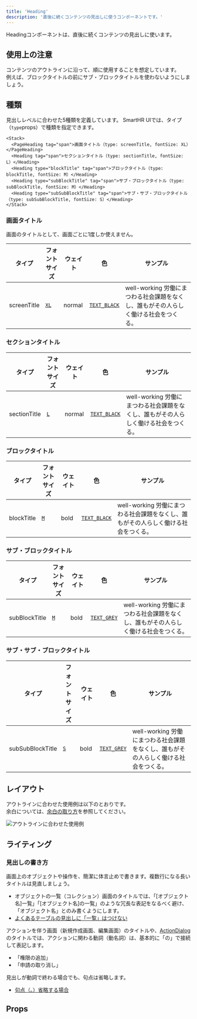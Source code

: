 ```yaml
---
title: 'Heading'
description: '直後に続くコンテンツの見出しに使うコンポーネントです。'
---
```



Headingコンポーネントは、直後に続くコンテンツの見出しに使います。

<ComponentStory name="Heading" />


## 使用上の注意

コンテンツのアウトラインに沿って、順に使用することを想定しています。  
例えば、ブロックタイトルの前にサブ・ブロックタイトルを使わないようにしましょう。


## 種類
見出しレベルに合わせた5種類を定義しています。
SmartHR UIでは、タイプ（`type`props）で種類を指定できます。

```tsx editable codeBlock
<Stack>
  <PageHeading tag="span">画面タイトル（type: screenTitle, fontSize: XL）</PageHeading>
  <Heading tag="span">セクションタイトル（type: sectionTitle, fontSize: L）</Heading>
  <Heading type="blockTitle" tag="span">ブロックタイトル（type: blockTitle, fontSize: M）</Heading>
  <Heading type="subBlockTitle" tag="span">サブ・ブロックタイトル（type: subBlockTitle, fontSize: M）</Heading>
  <Heading type="subSubBlockTitle" tag="span">サブ・サブ・ブロックタイトル（type: subSubBlockTitle, fontSize: S）</Heading>
</Stack>
```

### 画面タイトル

画面のタイトルとして、画面ごとに1度しか使えません。

<TableWrapper>
  <Table>
    <thead>
      <tr>
        <Th>タイプ</Th>
        <Th>フォントサイズ</Th>
        <Th>ウェイト</Th>
        <Th>色</Th>
        <Th>サンプル</Th>
      </tr>
    </thead>
    <tbody>
      <tr>
        <Td>screenTitle</Td>
        <Td><a href="/products/design-tokens/typography/"><code>XL</code></a></Td>
        <Td>normal</Td>
        <Td><a href="/products/design-tokens/color/#h3-2"><code>TEXT_BLACK</code></a></Td>
        <Td><Heading type="screenTitle" tag="span">well-working 労働にまつわる社会課題をなくし、誰もがその人らしく働ける社会をつくる。</Heading></Td>
      </tr>
    </tbody>
  </Table>
</TableWrapper>

### セクションタイトル

<TableWrapper>
  <Table>
    <thead>
      <tr>
        <Th>タイプ</Th>
        <Th>フォントサイズ</Th>
        <Th>ウェイト</Th>
        <Th>色</Th>
        <Th>サンプル</Th>
      </tr>
    </thead>
    <tbody>
      <tr>
        <Td>sectionTitle</Td>
        <Td><a href="/products/design-tokens/typography/"><code>L</code></a></Td>
        <Td>normal</Td>
        <Td><a href="/products/design-tokens/color/#h3-2"><code>TEXT_BLACK</code></a></Td>
        <Td><Heading tag="span">well-working 労働にまつわる社会課題をなくし、誰もがその人らしく働ける社会をつくる。</Heading></Td>
      </tr>
    </tbody>
  </Table>
</TableWrapper>

### ブロックタイトル

<TableWrapper>
  <Table>
    <thead>
      <tr>
        <Th>タイプ</Th>
        <Th>フォントサイズ</Th>
        <Th>ウェイト</Th>
        <Th>色</Th>
        <Th>サンプル</Th>
      </tr>
    </thead>
    <tbody>
      <tr>
        <Td>blockTitle</Td>
        <Td><a href="/products/design-tokens/typography/"><code>M</code></a></Td>
        <Td>bold</Td>
        <Td><a href="/products/design-tokens/color/#h3-2"><code>TEXT_BLACK</code></a></Td>
        <Td><Heading type="blockTitle" tag="span">well-working 労働にまつわる社会課題をなくし、誰もがその人らしく働ける社会をつくる。</Heading></Td>
      </tr>
    </tbody>
  </Table>
</TableWrapper>

### サブ・ブロックタイトル

<TableWrapper>
  <Table>
    <thead>
      <tr>
        <Th>タイプ</Th>
        <Th>フォントサイズ</Th>
        <Th>ウェイト</Th>
        <Th>色</Th>
        <Th>サンプル</Th>
      </tr>
    </thead>
    <tbody>
      <tr>
        <Td>subBlockTitle</Td>
        <Td><a href="/products/design-tokens/typography/"><code>M</code></a></Td>
        <Td>bold</Td>
        <Td><a href="/products/design-tokens/color/#h3-2"><code>TEXT_GREY</code></a></Td>
        <Td><Heading type="subBlockTitle" tag="span">well-working 労働にまつわる社会課題をなくし、誰もがその人らしく働ける社会をつくる。</Heading></Td>
      </tr>
    </tbody>
  </Table>
</TableWrapper>

### サブ・サブ・ブロックタイトル

<TableWrapper>
  <Table>
    <thead>
      <tr>
        <Th>タイプ</Th>
        <Th>フォントサイズ</Th>
        <Th>ウェイト</Th>
        <Th>色</Th>
        <Th>サンプル</Th>
      </tr>
    </thead>
    <tbody>
      <tr>
        <Td>subSubBlockTitle</Td>
        <Td><a href="/products/design-tokens/typography/"><code>S</code></a></Td>
        <Td>bold</Td>
        <Td><a href="/products/design-tokens/color/#h3-2"><code>TEXT_GREY</code></a></Td>
        <Td><Heading type="subSubBlockTitle" tag="span">well-working 労働にまつわる社会課題をなくし、誰もがその人らしく働ける社会をつくる。</Heading></Td>
      </tr>
    </tbody>
  </Table>
</TableWrapper>


## レイアウト
アウトラインに合わせた使用例は以下のとおりです。  
余白については、[余白の取り方](/products/design-patterns/spacing-layout-pattern/)を参照してください。

![アウトラインに合わせた使用例](./images/heading-sample.png)


## ライティング

### 見出しの書き方

画面上のオブジェクトや操作を、簡潔に体言止めで書きます。複数行になる長いタイトルは見直しましょう。
- オブジェクトの一覧（コレクション）画面のタイトルでは、「[オブジェクト名]一覧」「[オブジェクト名]の一覧」のような冗長な表記をなるべく避け、「オブジェクト名」とのみ書くようにします。
- [よくあるテーブルの見出しに「一覧」はつけない](../../../products/contents/app-writing/#recHmpb0LwZk9yHir-0)

アクションを伴う画面（新規作成画面、編集画面）のタイトルや、[ActionDialog](/products/components/dialog/)のタイトルでは、アクションに関わる動詞（動名詞）は、基本的に「の」で接続して表記します。

- 「権限の追加」
- 「申請の取り消し」

見出しが動詞で終わる場合でも、句点は省略します。
- [句点（。）省略する場合](../../../products/contents/writing-style/#recn6q5jT7ewW7pZ3-0)

## Props

<ComponentPropsTable name="Heading" />
